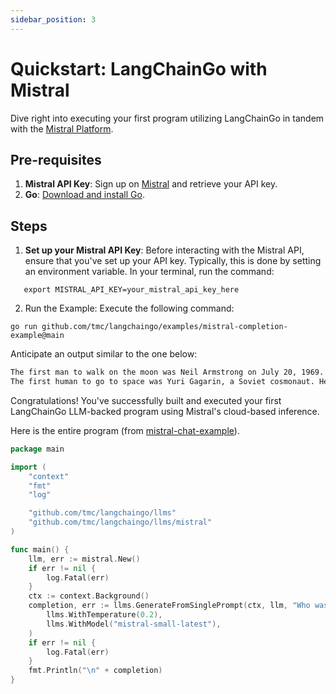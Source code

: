 ```yaml
---
sidebar_position: 3
---
```


# Quickstart: LangChainGo with Mistral

Dive right into executing your first program utilizing LangChainGo in tandem with the [Mistral Platform](https://mistral.ai/).

## Pre-requisites

1. **Mistral API Key**: Sign up on [Mistral](https://mistral.ai/) and retrieve your API key.
2. **Go**: [Download and install Go](https://go.dev/doc/install).

## Steps

1. **Set up your Mistral API Key**: Before interacting with the Mistral API, ensure that you've set up your API key. Typically, this is done by setting an environment variable. In your terminal, run the command:
```shell
   export MISTRAL_API_KEY=your_mistral_api_key_here
```

2. Run the Example: Execute the following command:

```shell
go run github.com/tmc/langchaingo/examples/mistral-completion-example@main
```

Anticipate an output similar to the one below:

```txt
The first man to walk on the moon was Neil Armstrong on July 20, 1969. He made this historic step during the Apollo 11 mission. Armstrong's famous quote upon setting foot on the lunar surface was, "That's one small step for man, one giant leap for mankind."
The first human to go to space was Yuri Gagarin, a Soviet cosmonaut. He completed an orbit around the Earth in the spacecraft Vostok 1 on April 12, 1961. This historic event marked the beginning of human space exploration.
```

Congratulations! You've successfully built and executed your first LangChainGo LLM-backed program using Mistral's cloud-based inference.


Here is the entire program (from [mistral-chat-example](https://github.com/tmc/langchaingo/blob/main/examples/mistral-chat-example/mistral_chat_example.go)).

```go
package main

import (
	"context"
	"fmt"
	"log"

	"github.com/tmc/langchaingo/llms"
	"github.com/tmc/langchaingo/llms/mistral"
)

func main() {
	llm, err := mistral.New()
	if err != nil {
		log.Fatal(err)
	}
	ctx := context.Background()
	completion, err := llms.GenerateFromSinglePrompt(ctx, llm, "Who was the first man to go to space?",
		llms.WithTemperature(0.2),
		llms.WithModel("mistral-small-latest"),
	)
	if err != nil {
		log.Fatal(err)
	}
	fmt.Println("\n" + completion)
}
```